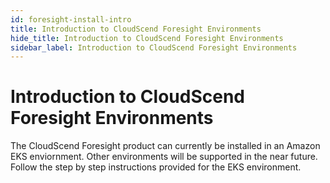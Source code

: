 ```yaml
---
id: foresight-install-intro
title: Introduction to CloudScend Foresight Environments
hide_title: Introduction to CloudScend Foresight Environments
sidebar_label: Introduction to CloudScend Foresight Environments
---
```


# Introduction to CloudScend Foresight Environments

<!--- The CloudScend Foresight product can be installed to both Amazon EKS and AWS ECS environments as well as on-prem or in other clouds using Docker Engine or Kubernetes. Follow the step by step instructions below for your given environment. --->

The CloudScend Foresight product can currently be installed in an Amazon EKS enviornment. Other environments will be supported in the near future. Follow the step by step instructions provided for the EKS environment.

